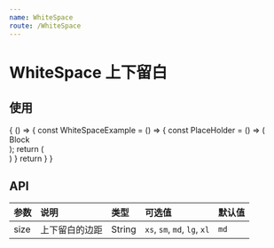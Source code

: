 ```yaml
---
name: WhiteSpace
route: /WhiteSpace
---
```



# WhiteSpace 上下留白

## 使用
<Playground>
  {
    () => {
      const WhiteSpaceExample = () => {
        const PlaceHolder = () => (
          <div className='example-placeholder'>Block</div>
        );
        return (
            <div>
            <WhiteSpace size="xs" />
            <PlaceHolder />
            <WhiteSpace size="sm" />
            <PlaceHolder />
            <WhiteSpace size="md" />
            <PlaceHolder />
            <WhiteSpace size="lg" />
            <PlaceHolder />
            <WhiteSpace size="xl" />
          </div>
        )
      }
      return <WhiteSpaceExample />
    }
  }
</Playground>

## API
| 参数 | 说明 | 类型 | 可选值 | 默认值 |
| :--- | :--- | :--- | :---- | :--- |
| size | 上下留白的边距 | String | `xs`, `sm`, `md`, `lg`, `xl` | `md` |